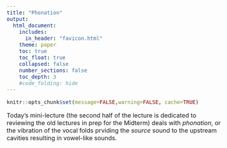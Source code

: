 ```yaml
---
title: "Phonation"
output:
  html_document:
    includes:
      in_header: "favicon.html"
    theme: paper
    toc: true
    toc_float: true
    collapsed: false
    number_sections: false
    toc_depth: 3
    #code_folding: hide
---
```

<style type="text/css">
  body{
  font-size: 12pt;
}
</style>

```r
knitr::opts_chunk$set(message=FALSE,warning=FALSE, cache=TRUE)
```

Today's mini-lecture (the second half of the lecture is dedicated to reviewing the old lectures in prep for the Midterm) deals with *phonation*, or the vibration of the vocal folds prviding the *source* sound to the upstream cavities resulting in vowel-like sounds. 